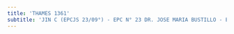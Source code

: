 ```yaml
---
title: 'THAMES 1361'
subtitle: 'JIN C (EPCJS 23/09°) - EPC N° 23 DR. JOSE MARIA BUSTILLO - EPA N° 23 DR. JOSE MARIA BUSTILLO'
---
```



